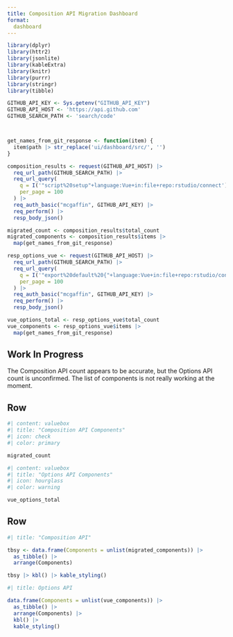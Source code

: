 ```yaml
---
title: Composition API Migration Dashboard
format:
  dashboard
---
```


```r
library(dplyr)
library(httr2)
library(jsonlite)
library(kableExtra)
library(knitr)
library(purrr)
library(stringr)
library(tibble)

GITHUB_API_KEY <- Sys.getenv("GITHUB_API_KEY")
GITHUB_API_HOST <- 'https://api.github.com'
GITHUB_SEARCH_PATH <- 'search/code'



get_names_from_git_response <- function(item) {
  item$path |> str_replace('ui/dashboard/src/', '')
}
```

```r

composition_results <- request(GITHUB_API_HOST) |> 
  req_url_path(GITHUB_SEARCH_PATH) |>
  req_url_query(
    q = I('"script%20setup"+language:Vue+in:file+repo:rstudio/connect'),
    per_page = 100
  ) |> 
  req_auth_basic("mcgaffin", GITHUB_API_KEY) |>
  req_perform() |>
  resp_body_json()

migrated_count <- composition_results$total_count
migrated_components <- composition_results$items |>
  map(get_names_from_git_response)
```

```r
resp_options_vue <- request(GITHUB_API_HOST) |> 
  req_url_path(GITHUB_SEARCH_PATH) |>
  req_url_query(
    q = I('"export%20default%20{"+language:Vue+in:file+repo:rstudio/connect'),
    per_page = 100
  ) |> 
  req_auth_basic("mcgaffin", GITHUB_API_KEY) |>
  req_perform() |>
  resp_body_json()

vue_options_total <- resp_options_vue$total_count
vue_components <- resp_options_vue$items |>
  map(get_names_from_git_response)
```

::: {.callout-warning}
## Work In Progress

The Composition API count appears to be accurate, but the Options API count is unconfirmed. The list of components is not really working at the moment.
:::

## Row

```r
#| content: valuebox
#| title: "Composition API Components"
#| icon: check
#| color: primary

migrated_count
```

```r
#| content: valuebox
#| title: "Options API Components"
#| icon: hourglass
#| color: warning

vue_options_total
```

## Row {.tabset}

```r
#| title: "Composition API"

tbsy <- data.frame(Components = unlist(migrated_components)) |>
  as_tibble() |>
  arrange(Components)

tbsy |> kbl() |> kable_styling()
```

```r
#| title: Options API

data.frame(Components = unlist(vue_components)) |>
  as_tibble() |>
  arrange(Components) |>
  kbl() |>
  kable_styling()
```
